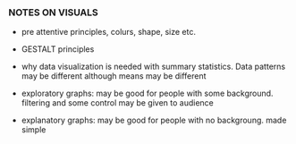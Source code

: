 ### NOTES ON VISUALS

* pre attentive principles, colurs, shape, size etc.

* GESTALT principles

* why data visualization is needed with summary statistics. Data patterns may be different although means may be different

* exploratory graphs: may be good for people with some background. filtering and some control may be given to audience

* explanatory graphs: may be good for people with no backgroung. made simple
